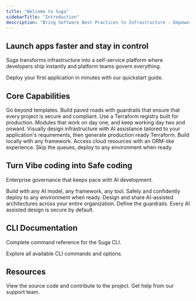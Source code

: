 ```yaml
---
title: "Welcome to Suga"
sidebarTitle: "Introduction"
description: "Bring Software Best Practices to Infrastructure - Empower developers, protect your platform"
---
```


## Launch apps faster and stay in control

Suga transforms infrastructure into a self-service platform where developers ship instantly and platform teams govern everything.

<Card title="Get Started" icon="rocket" href="/quickstart" horizontal>
  Deploy your first application in minutes with our quickstart guide.
</Card>

## Core Capabilities

<Columns cols={2}>
  <Card title="Paved Roads" icon="road" href="/quickstart">
    Go beyond templates. Build paved roads with guardrails that ensure that
    every project is secure and compliant.
  </Card>
  <Card title="Reliable Infrastructure" icon="cubes" href="/quickstart">
    Use a Terraform registry built for production. Modules that work on day one,
    and keep working day two and onward.
  </Card>
  <Card title="Accelerate Your Workflow" icon="bolt" href="/quickstart">
    Visually design infrastructure with AI assistance tailored to your
    application's requirements, then generate production ready Terraform.
  </Card>
  <Card title="Reimagine Self-Service" icon="hand-pointer" href="/quickstart">
    Build locally with any framework. Access cloud resources with an ORM-like
    experience. Skip the queues, deploy to any environment when ready.
  </Card>
</Columns>

## Turn Vibe coding into Safe coding

Enterprise governance that keeps pace with AI development.

<Columns cols={3}>
  <Card title="Speed with Safety for Devs" icon="gauge-high" href="/quickstart">
    Build with any AI model, any framework, any tool. Safely and confidently
    deploy to any environment when ready.
  </Card>
  <Card title="AI Guided Architecture" icon="brain" href="/quickstart">
    Design and share AI-assisted architectures across your entire organization.
  </Card>
  <Card
    title="Control for Platform Engineers"
    icon="shield-check"
    href="/quickstart"
  >
    Define the guardrails. Every AI assisted design is secure by default.
  </Card>
</Columns>

## CLI Documentation

Complete command reference for the Suga CLI.

<Card title="CLI Reference" icon="terminal" href="/cli/introduction" horizontal>
  Explore all available CLI commands and options.
</Card>

## Resources

<Columns cols={2}>
  <Card title="GitHub" icon="github" href="https://github.com/nitrictech/suga">
    View the source code and contribute to the project.
  </Card>
  <Card title="Support" icon="question" href="mailto:support@addsuga.com">
    Get help from our support team.
  </Card>
</Columns>
